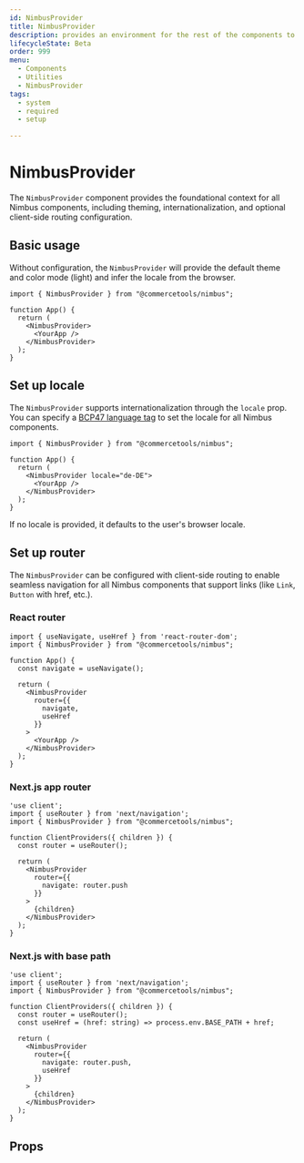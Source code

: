 ```yaml
---
id: NimbusProvider
title: NimbusProvider
description: provides an environment for the rest of the components to work in
lifecycleState: Beta
order: 999
menu:
  - Components
  - Utilities
  - NimbusProvider
tags:
  - system
  - required
  - setup

---
```


# NimbusProvider

The `NimbusProvider` component provides the foundational context for all Nimbus components, including theming, internationalization, and optional client-side routing configuration.

## Basic usage

Without configuration, the `NimbusProvider` will provide the default theme and color mode (light)
and infer the locale from the browser.

```tsx
import { NimbusProvider } from "@commercetools/nimbus";

function App() {
  return (
    <NimbusProvider>
      <YourApp />
    </NimbusProvider>
  );
}
```

## Set up locale

The `NimbusProvider` supports internationalization through the `locale` prop. You can specify a [BCP47 language tag](https://en.wikipedia.org/wiki/IETF_language_tag) to set the locale for all Nimbus components.

```tsx
import { NimbusProvider } from "@commercetools/nimbus";

function App() {
  return (
    <NimbusProvider locale="de-DE">
      <YourApp />
    </NimbusProvider>
  );
}
```

If no locale is provided, it defaults to the user's browser locale.


## Set up router

The `NimbusProvider` can be configured with client-side routing to enable seamless navigation for all Nimbus components that support links (like `Link`, `Button` with href, etc.).

### React router

```tsx
import { useNavigate, useHref } from 'react-router-dom';
import { NimbusProvider } from "@commercetools/nimbus";

function App() {
  const navigate = useNavigate();

  return (
    <NimbusProvider 
      router={{ 
        navigate,
        useHref 
      }}
    >
      <YourApp />
    </NimbusProvider>
  );
}
```

### Next.js app router

```tsx
'use client';
import { useRouter } from 'next/navigation';
import { NimbusProvider } from "@commercetools/nimbus";

function ClientProviders({ children }) {
  const router = useRouter();

  return (
    <NimbusProvider 
      router={{ 
        navigate: router.push 
      }}
    >
      {children}
    </NimbusProvider>
  );
}
```

### Next.js with base path

```tsx
'use client';
import { useRouter } from 'next/navigation';
import { NimbusProvider } from "@commercetools/nimbus";

function ClientProviders({ children }) {
  const router = useRouter();
  const useHref = (href: string) => process.env.BASE_PATH + href;

  return (
    <NimbusProvider 
      router={{ 
        navigate: router.push,
        useHref 
      }}
    >
      {children}
    </NimbusProvider>
  );
}
```

## Props

<PropsTable id="NimbusProvider" />
